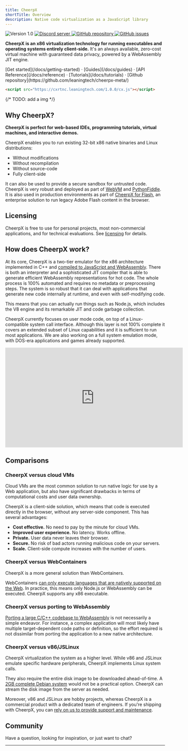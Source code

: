 ```yaml
---
title: CheerpX
shortTitle: Overview
description: Native code virtualization as a JavaScript library
---
```



<div class="not-prose flex gap-2 mb-2">
	<img src="https://img.shields.io/badge/version-1.0-blue" alt="Version 1.0" />
	<a href="https://discord.leaningtech.com/" target="_blank">
		<img
			src="https://img.shields.io/discord/988743885121548329?color=%237289DA&logo=discord&logoColor=ffffff"
			alt="Discord server"
		/>
	</a>
	<a href="https://github.com/leaningtech/cheerpx-meta/" target="_blank">
		<img
			src="https://img.shields.io/badge/repository-CheerpX-yellow?logo=github"
			alt="GitHub repository"
		/>
	</a>
	<a href="https://github.com/leaningtech/cheerpx-meta/issues" target="_blank">
		<img
			src="https://img.shields.io/github/issues/leaningtech/cheerpx-meta?logo=github"
			alt="GitHub issues"
		/>
	</a>
</div>

**CheerpX is an x86 virtualization technology for running executables and operating systems entirely client-side.** It's an always available, zero-cost virtual machine with guaranteed data privacy, powered by a WebAssembly JIT engine.

<div class="m-4 flex justify-center">
	[Get started](/docs/getting-started) · [Guides](/docs/guides) · [API
	Reference](/docs/reference) · [Tutorials](/docs/tutorials) · [Github
	repository](https://github.com/leaningtech/cheerpx-meta/)
</div>

```html
<script src="https://cxrtnc.leaningtech.com/1.0.0/cx.js"></script>
```

{/* TODO: add a img */}

## Why CheerpX?

**CheerpX is perfect for web-based IDEs, programming tutorials, virtual machines, and interactive demos.**

CheerpX enables you to run existing 32-bit x86 native binaries and Linux distributions:

- Without modifications
- Without recompilation
- Without source-code
- Fully client-side

It can also be used to provide a secure sandbox for untrusted code. CheerpX is very robust and deployed as part of [WebVM](https://webvm.io/) and [PythonFiddle](https://pythonfiddle.leaningtech.com/). It is also used in production environments as part of [CheerpX for Flash](https://labs.leaningtech.com/docs/cheerpx-for-flash), an enterprise solution to run legacy Adobe Flash content in the browser.

<LinkButton label="Get started" type="primary" href="/docs/getting-started" />

## Licensing

CheerpX is free to use for personal projects, most non-commercial applications, and for technical evaluations. See [licensing](/docs/licensing) for details.

## How does CheerpX work?

At its core, CheerpX is a two-tier emulator for the x86 architecture implemented in C++ and [compiled to JavaScript and WebAssembly](https://cheerp.io/). There is both an interpreter and a sophisticated JIT compiler that is able to generate efficient WebAssembly representations for hot code. The whole process is 100% automated and requires no metadata or preprocessing steps. The system is so robust that it can deal with applications that generate new code internally at runtime, and even with self-modifying code.

This means that you can actually run things such as Node.js, which includes the V8 engine and its remarkable JIT and code garbage collection.

CheerpX currently focuses on user mode code, on top of a Linux-compatible system call interface. Although this layer is not 100% complete it covers an extended subset of Linux capabilities and it is sufficient to run most applications. We are also working on a full system emulation mode, with DOS-era applications and games already supported.

<iframe
	width="560"
	height="315"
	src="https://www.youtube-nocookie.com/embed/7JUs4c99-mo"
	title="YouTube video player"
	frameborder="0"
	allow="accelerometer; autoplay; clipboard-write; encrypted-media; gyroscope; picture-in-picture; web-share"
	allowfullscreen
></iframe>

## Comparisons

### CheerpX versus cloud VMs

Cloud VMs are the most common solution to run native logic for use by a Web application, but also have significant drawbacks in terms of computational costs and user data ownership.

CheerpX is a client-side solution, which means that code is executed directly in the browser, without any server-side component. This has several advantages:

- **Cost effective.** No need to pay by the minute for cloud VMs.
- **Improved user experience.** No latency. Works offline.
- **Private.** User data never leaves their browser.
- **Secure.** No risk of bad actors running malicious code on your servers.
- **Scale.** Client-side compute increases with the number of users.

### CheerpX versus WebContainers

CheerpX is a more general solution than WebContainers.

WebContainers [can only execute languages that are natively supported on the Web](https://webcontainers.io/guides/troubleshooting#cannot-load-native-addon-error). In practice, this means only Node.js or WebAssembly can be executed. CheerpX supports any x86 executable.

### CheerpX versus porting to WebAssembly

[Porting a large C/C++ codebase to WebAssembly](https://cheerp.io/) is not necessarily a simple endeavor. For instance, a complex application will most likely have multiple target-dependent code paths or definition, so the effort required is not dissimilar from porting the application to a new native architecture.

### CheerpX versus v86/JSLinux

CheerpX virtualization the system as a higher level. While v86 and JSLinux emulate specific hardware peripherals, CheerpX implements Linux system calls.

They also require the entire disk image to be downloaded ahead-of-time. A [2GB complete Debian system](https://webvm.io) would not be a practical option. CheerpX can stream the disk image from the server as needed.

Moreover, v86 and JSLinux are hobby projects, whereas CheerpX is a commercial product with a dedicated team of engineers. If you're shipping with CheerpX, you can [rely on us to provide support and maintenance](https://leaningtech.com/contact-us).

## Community

Have a question, looking for inspiration, or just want to chat?

<LinkButton
	type="discord"
	href={DISCORD_URL}
	iconLeft="fa-brands:discord"
	label="Join our Discord server"
/>

<LinkButton
	type="secondary"
	href="https://twitter.com/leaningtech"
	iconLeft="fa-brands:twitter"
	label="Follow us on Twitter"
/>

---
